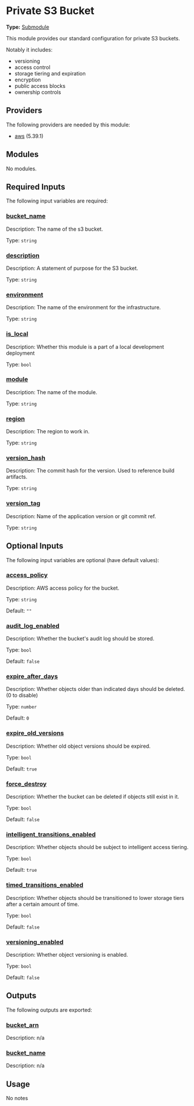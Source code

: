 # Private S3 Bucket

**Type:** [Submodule](./overview)

This module provides our standard configuration for private S3 buckets.

Notably it includes:

- versioning
- access control
- storage tiering and expiration
- encryption
- public access blocks
- ownership controls

## Providers

The following providers are needed by this module:

-  [aws](https://registry.terraform.io/providers/hashicorp/aws/5.39.1/docs) (5.39.1)

## Modules

No modules.

## Required Inputs

The following input variables are required:

### <a name="input_bucket_name"></a> [bucket\_name](#input\_bucket\_name)

Description: The name of the s3 bucket.

Type: `string`

### <a name="input_description"></a> [description](#input\_description)

Description: A statement of purpose for the S3 bucket.

Type: `string`

### <a name="input_environment"></a> [environment](#input\_environment)

Description: The name of the environment for the infrastructure.

Type: `string`

### <a name="input_is_local"></a> [is\_local](#input\_is\_local)

Description: Whether this module is a part of a local development deployment

Type: `bool`

### <a name="input_module"></a> [module](#input\_module)

Description: The name of the module.

Type: `string`

### <a name="input_region"></a> [region](#input\_region)

Description: The region to work in.

Type: `string`

### <a name="input_version_hash"></a> [version\_hash](#input\_version\_hash)

Description: The commit hash for the version. Used to reference build artifacts.

Type: `string`

### <a name="input_version_tag"></a> [version\_tag](#input\_version\_tag)

Description: Name of the application version or git commit ref.

Type: `string`

## Optional Inputs

The following input variables are optional (have default values):

### <a name="input_access_policy"></a> [access\_policy](#input\_access\_policy)

Description: AWS access policy for the bucket.

Type: `string`

Default: `""`

### <a name="input_audit_log_enabled"></a> [audit\_log\_enabled](#input\_audit\_log\_enabled)

Description: Whether the bucket's audit log should be stored.

Type: `bool`

Default: `false`

### <a name="input_expire_after_days"></a> [expire\_after\_days](#input\_expire\_after\_days)

Description: Whether objects older than indicated days should be deleted. (0 to disable)

Type: `number`

Default: `0`

### <a name="input_expire_old_versions"></a> [expire\_old\_versions](#input\_expire\_old\_versions)

Description: Whether old object versions should be expired.

Type: `bool`

Default: `true`

### <a name="input_force_destroy"></a> [force\_destroy](#input\_force\_destroy)

Description: Whether the bucket can be deleted if objects still exist in it.

Type: `bool`

Default: `false`

### <a name="input_intelligent_transitions_enabled"></a> [intelligent\_transitions\_enabled](#input\_intelligent\_transitions\_enabled)

Description: Whether objects should be subject to intelligent access tiering.

Type: `bool`

Default: `true`

### <a name="input_timed_transitions_enabled"></a> [timed\_transitions\_enabled](#input\_timed\_transitions\_enabled)

Description: Whether objects should be transitioned to lower storage tiers after a certain amount of time.

Type: `bool`

Default: `false`

### <a name="input_versioning_enabled"></a> [versioning\_enabled](#input\_versioning\_enabled)

Description: Whether object versioning is enabled.

Type: `bool`

Default: `false`

## Outputs

The following outputs are exported:

### <a name="output_bucket_arn"></a> [bucket\_arn](#output\_bucket\_arn)

Description: n/a

### <a name="output_bucket_name"></a> [bucket\_name](#output\_bucket\_name)

Description: n/a

## Usage

No notes
